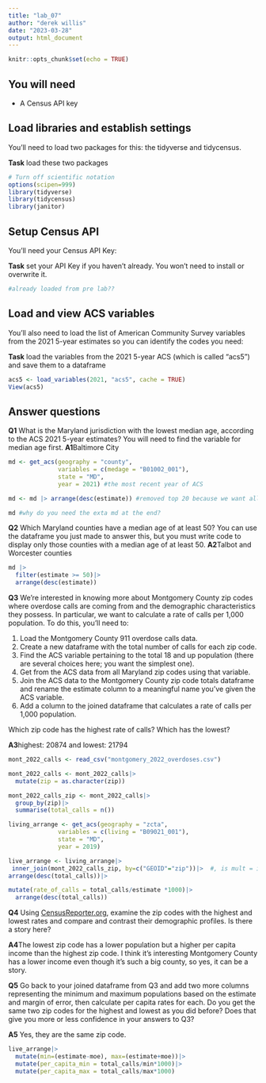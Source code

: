 ```yaml
---
title: "lab_07"
author: "derek willis"
date: "2023-03-28"
output: html_document
---
```


```r
knitr::opts_chunk$set(echo = TRUE)
```

## You will need

-   A Census API key

## Load libraries and establish settings

You'll need to load two packages for this: the tidyverse and tidycensus.

**Task** load these two packages

```r
# Turn off scientific notation
options(scipen=999)
library(tidyverse)
library(tidycensus)
library(janitor)
```

## Setup Census API

You'll need your Census API Key:

**Task** set your API Key if you haven't already. You won't need to install or overwrite it.

```r
#already loaded from pre lab??
```

## Load and view ACS variables

You'll also need to load the list of American Community Survey variables from the 2021 5-year estimates so you can identify the codes you need:

**Task** load the variables from the 2021 5-year ACS (which is called "acs5") and save them to a dataframe

```r
acs5 <- load_variables(2021, "acs5", cache = TRUE)
View(acs5)
```

## Answer questions

**Q1** What is the Maryland jurisdiction with the lowest median age, according to the ACS 2021 5-year estimates? You will need to find the variable for median age first. 
**A1**Baltimore City

```r
md <- get_acs(geography = "county",
              variables = c(medage = "B01002_001"),
              state = "MD",
              year = 2021) #the most recent year of ACS

md <- md |> arrange(desc(estimate)) #removed top 20 because we want all 

md #why do you need the exta md at the end? 
```

**Q2** Which Maryland counties have a median age of at least 50? You can use the dataframe you just made to answer this, but you must write code to display only those counties with a median age of at least 50. 
**A2**Talbot and Worcester counties

```r
md |>
  filter(estimate >= 50)|>
  arrange(desc(estimate))

```

**Q3** We're interested in knowing more about Montgomery County zip codes where overdose calls are coming from and the demographic characteristics they possess. In particular, we want to calculate a rate of calls per 1,000 population. To do this, you'll need to:

1. Load the Montgomery County 911 overdose calls data.
2. Create a new dataframe with the total number of calls for each zip code.
3. Find the ACS variable pertaining to the total 18 and up population (there are several choices here; you want the simplest one).
4. Get from the ACS data from all Maryland zip codes using that variable.
5. Join the ACS data to the Montgomery County zip code totals dataframe and rename the estimate column to a meaningful name you've given the ACS variable.
6. Add a column to the joined dataframe that calculates a rate of calls per 1,000 population.

Which zip code has the highest rate of calls? Which has the lowest?

**A3**highest: 20874 and lowest: 21794

```r
mont_2022_calls <- read_csv("montgomery_2022_overdoses.csv")

mont_2022_calls <- mont_2022_calls|> 
  mutate(zip = as.character(zip))

mont_2022_calls_zip <- mont_2022_calls|> 
  group_by(zip)|>
  summarise(total_calls = n())

living_arrange <- get_acs(geography = "zcta",
              variables = c(living = "B09021_001"),
              state = "MD",
              year = 2019)

live_arrange <- living_arrange|>
 inner_join(mont_2022_calls_zip, by=c("GEOID"="zip"))|>  #, is mult = is same by diff column name
arrange(desc(total_calls))|>

mutate(rate_of_calls = total_calls/estimate *1000)|>
  arrange(desc(total_calls))

```

**Q4** Using [CensusReporter.org](https://censusreporter.org/), examine the zip codes with the highest and lowest rates and compare and contrast their demographic profiles. Is there a story here?

**A4**The lowest zip code has a lower population but a higher per capita income than the highest zip code. I think it's interesting Montgomery County has a lower income even though it's such a big county, so yes, it can be a story. 

**Q5** Go back to your joined dataframe from Q3 and add two more columns representing the minimum and maximum populations based on the estimate and margin of error, then calculate per capita rates for each. Do you get the same two zip codes for the highest and lowest as you did before? Does that give you more or less confidence in your answers to Q3?

**A5** Yes, they are the same zip code. 

```r
live_arrange|>
  mutate(min=(estimate-moe), max=(estimate+moe))|>
  mutate(per_capita_min = total_calls/min*1000)|>
  mutate(per_capita_max = total_calls/max*1000)
```

